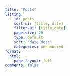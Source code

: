 ```yaml
---
title: "Posts"
listing: 
  - id: posts
    sort-ui: [title, date]
    filter-ui: [title,date]
    page-size: 20
    type: default
    sort: "date desc"
    categories: unnumbered
format: 
  html: 
    page-layout: full
comments: false
---
```


:::{#posts}
:::